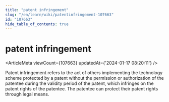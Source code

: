 ```yaml
---
title: "patent infringement"
slug: "/en/learn/wiki/patentinfringement-107663"
id: "107663"
hide_table_of_contents: true
---
```



<Breadcrumbs current="patent infringement" />

# patent infringement

<ArticleMeta viewCount={107663} updatedAt={'2024-01-17 08:20:11'} />
<div className='border-solid border-b border-t-0 my-4 border-[var(--ifm-color-gray-300)]' />

Patent infringement refers to the act of others implementing the technology scheme protected by a patent without the permission or authorization of the patentee during the validity period of the patent, which infringes on the patent rights of the patentee. The patentee can protect their patent rights through legal means.
